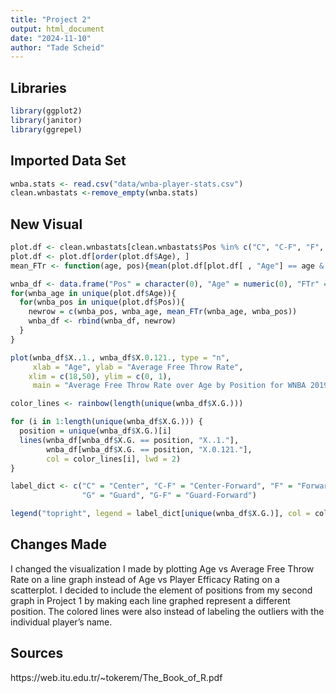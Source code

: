 ```yaml
---
title: "Project 2"
output: html_document
date: "2024-11-10"
author: "Tade Scheid"
---
```


## Libraries
```r
library(ggplot2)
library(janitor)
library(ggrepel)
```

## Imported Data Set
```r
wnba.stats <- read.csv("data/wnba-player-stats.csv")
clean.wnbastats <-remove_empty(wnba.stats)
```

## New Visual
```r
plot.df <- clean.wnbastats[clean.wnbastats$Pos %in% c("C", "C-F", "F", "F-C", "F-G", "G", "G-F" ), ]
plot.df <- plot.df[order(plot.df$Age), ]
mean_FTr <- function(age, pos){mean(plot.df[plot.df[ , "Age"] == age & plot.df[ , "Pos"] == pos, "FTr"])}

wnba_df <- data.frame("Pos" = character(0), "Age" = numeric(0), "FTr" = numeric(0))
for(wnba_age in unique(plot.df$Age)){
  for(wnba_pos in unique(plot.df$Pos)){
    newrow = c(wnba_pos, wnba_age, mean_FTr(wnba_age, wnba_pos)) 
    wnba_df <- rbind(wnba_df, newrow)
  }
}

plot(wnba_df$X..1., wnba_df$X.0.121., type = "n", 
     xlab = "Age", ylab = "Average Free Throw Rate", 
    xlim = c(18,50), ylim = c(0, 1), 
     main = "Average Free Throw Rate over Age by Position for WNBA 2019 Season")

color_lines <- rainbow(length(unique(wnba_df$X.G.)))

for (i in 1:length(unique(wnba_df$X.G.))) {
  position = unique(wnba_df$X.G.)[i]
  lines(wnba_df[wnba_df$X.G. == position, "X..1."], 
        wnba_df[wnba_df$X.G. == position, "X.0.121."], 
        col = color_lines[i], lwd = 2)
}

label_dict <- c("C" = "Center", "C-F" = "Center-Forward", "F" = "Forward", "F-C" = "Forward-Center", "F-G" = "Forward-Guard", 
                "G" = "Guard", "G-F" = "Guard-Forward")

legend("topright", legend = label_dict[unique(wnba_df$X.G.)], col = color_lines, lty = 1, lwd = 2)

```

## Changes Made
I changed the visualization I made by plotting Age vs Average Free Throw Rate on a line graph instead of Age vs Player Efficacy Rating on a scatterplot. I decided to include the element of positions from my second graph in Project 1 by making each line graphed represent a different position. The colored lines were also instead of labeling the outliers with the individual player's name.

## Sources
https://web.itu.edu.tr/~tokerem/The_Book_of_R.pdf
